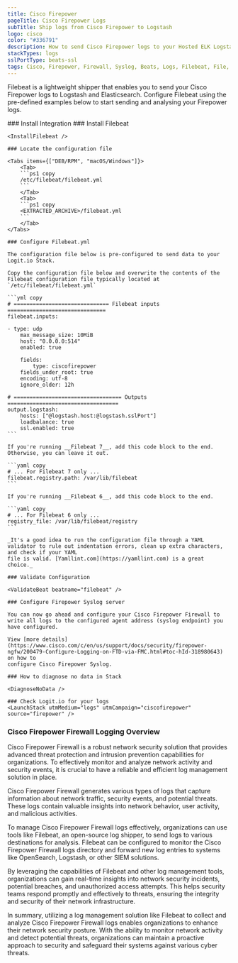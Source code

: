 ```yaml
---
title: Cisco Firepower
pageTitle: Cisco Firepower Logs
subTitle: Ship logs from Cisco Firepower to Logstash
logo: cisco
color: "#336791"
description: How to send Cisco Firepower logs to your Hosted ELK Logstash instance. Configure Filebeat to send data to Logstash. Get started using our example configuration.
stackTypes: logs
sslPortType: beats-ssl
tags: Cisco, Firepower, Firewall, Syslog, Beats, Logs, Filebeat, File, Text, Security Logs, Cisco Firepower
---
```


Filebeat is a lightweight shipper that enables you to send your Cisco Firepower 
logs to Logstash and Elasticsearch. Configure Filebeat using the pre-defined 
examples below to start sending and analysing your Firepower logs.

<Steps>
  ### Install Integration
  <InstallIntegration/>
    ### Install Filebeat

    <InstallFilebeat />

    ### Locate the configuration file

    <Tabs items={["DEB/RPM", "macOS/Windows"]}>
        <Tab>
        ```ps1 copy
        /etc/filebeat/filebeat.yml 
        ```
        </Tab>
        <Tab>
        ```ps1 copy
        <EXTRACTED_ARCHIVE>/filebeat.yml
        ```
        </Tab>
    </Tabs>

    ### Configure Filebeat.yml

    The configuration file below is pre-configured to send data to your Logit.io Stack.

    Copy the configuration file below and overwrite the contents of the Filebeat configuration file typically located at `/etc/filebeat/filebeat.yml`

    ```yml copy
    # ============================== Filebeat inputs ===============================
    filebeat.inputs:

    - type: udp
        max_message_size: 10MiB
        host: "0.0.0.0:514"
        enabled: true

        fields:
            type: ciscofirepower
        fields_under_root: true
        encoding: utf-8
        ignore_older: 12h

    # ================================== Outputs ===================================
    output.logstash:
        hosts: ["@logstash.host:@logstash.sslPort"]
        loadbalance: true
        ssl.enabled: true
    ```

    If you're running __Filebeat 7__, add this code block to the end. Otherwise, you can leave it out.

    ```yaml copy
    # ... For Filebeat 7 only ...
    filebeat.registry.path: /var/lib/filebeat
    ```

    If you're running __Filebeat 6__, add this code block to the end.

    ```yaml copy
    # ... For Filebeat 6 only ...
    registry_file: /var/lib/filebeat/registry
    ```

    _It's a good idea to run the configuration file through a YAML validator to rule out indentation errors, clean up extra characters, and check if your YAML 
    file is valid. [Yamllint.com](https://yamllint.com) is a great choice._

    ### Validate Configuration

    <ValidateBeat beatname="filebeat" />

    ### Configure Firepower Syslog server

    You can now go ahead and configure your Cisco Firepower Firewall to write all logs to the configured agent address (syslog endpoint) you have configured.

    View [more details](https://www.cisco.com/c/en/us/support/docs/security/firepower-ngfw/200479-Configure-Logging-on-FTD-via-FMC.html#toc-hId-318980643) on how to 
    configure Cisco Firepower Syslog.

    ### How to diagnose no data in Stack

    <DiagnoseNoData />

    ### Check Logit.io for your logs
    <LaunchStack utmMedium="logs" utmCampaign="ciscofirepower" source="firepower" />

</Steps>

### Cisco Firepower Firewall Logging Overview

Cisco Firepower Firewall is a robust network security solution that provides advanced threat protection and intrusion prevention capabilities for organizations. 
To effectively monitor and analyze network activity and security events, it is crucial to have a reliable and efficient log management solution in place.

Cisco Firepower Firewall generates various types of logs that capture information about network traffic, security events, and potential threats. These logs 
contain valuable insights into network behavior, user activity, and malicious activities.

To manage Cisco Firepower Firewall logs effectively, organizations can use tools like Filebeat, an open-source log shipper, to send logs to various destinations 
for analysis. Filebeat can be configured to monitor the Cisco Firepower Firewall logs directory and forward new log entries to systems like OpenSearch, Logstash, 
or other SIEM solutions.

By leveraging the capabilities of Filebeat and other log management tools, organizations can gain real-time insights into network security incidents, potential breaches, 
and unauthorized access attempts. This helps security teams respond promptly and effectively to threats, ensuring the integrity and security of their network infrastructure.

In summary, utilizing a log management solution like Filebeat to collect and analyze Cisco Firepower Firewall logs enables organizations to enhance their network security 
posture. With the ability to monitor network activity and detect potential threats, organizations can maintain a proactive approach to security and safeguard their systems 
against various cyber threats.
